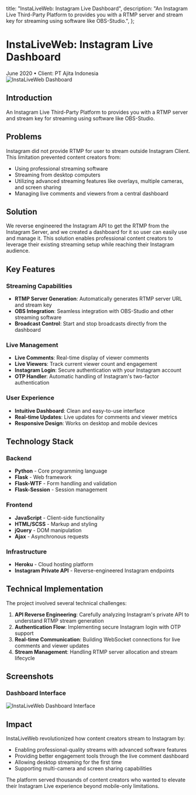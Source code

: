 
  title: "InstaLiveWeb: Instagram Live Dashboard",
  description: "An Instagram Live Third-Party Platform to provides you with a RTMP server and stream key for streaming using software like OBS-Studio.",
};

# InstaLiveWeb: Instagram Live Dashboard

<div className="flex items-center gap-4 text-sm text-gray-500 dark:text-gray-400 mb-8">
  <time dateTime="2020-06-01">June 2020</time>
  <span className="text-gray-300 dark:text-gray-600">•</span>
  <span>Client: PT Ajita Indonesia</span>
</div>

<div className="mb-8">
  <Image
    src="/images/projects/instaliveweb/instaliveweb.png"
    alt="InstaLiveWeb Dashboard"
    width={1200}
    height={675}
    className="rounded-lg"
    priority
  />
</div>

## Introduction

An Instagram Live Third-Party Platform to provides you with a RTMP server and stream key for streaming using software like OBS-Studio.

## Problems

Instagram did not provide RTMP for user to stream outside Instagram Client. This limitation prevented content creators from:
- Using professional streaming software
- Streaming from desktop computers
- Utilizing advanced streaming features like overlays, multiple cameras, and screen sharing
- Managing live comments and viewers from a central dashboard

## Solution

We reverse engineered the Instagram API to get the RTMP from the Instagram Server, and we created a dashboard for it so user can easily use and manage it. This solution enables professional content creators to leverage their existing streaming setup while reaching their Instagram audience.

## Key Features

### Streaming Capabilities
- **RTMP Server Generation**: Automatically generates RTMP server URL and stream key
- **OBS Integration**: Seamless integration with OBS-Studio and other streaming software
- **Broadcast Control**: Start and stop broadcasts directly from the dashboard

### Live Management
- **Live Comments**: Real-time display of viewer comments
- **Live Viewers**: Track current viewer count and engagement
- **Instagram Login**: Secure authentication with your Instagram account
- **OTP Handler**: Automatic handling of Instagram's two-factor authentication

### User Experience
- **Intuitive Dashboard**: Clean and easy-to-use interface
- **Real-time Updates**: Live updates for comments and viewer metrics
- **Responsive Design**: Works on desktop and mobile devices

## Technology Stack

### Backend
- **Python** - Core programming language
- **Flask** - Web framework
- **Flask-WTF** - Form handling and validation
- **Flask-Session** - Session management

### Frontend
- **JavaScript** - Client-side functionality
- **HTML/SCSS** - Markup and styling
- **jQuery** - DOM manipulation
- **Ajax** - Asynchronous requests

### Infrastructure
- **Heroku** - Cloud hosting platform
- **Instagram Private API** - Reverse-engineered Instagram endpoints

## Technical Implementation

The project involved several technical challenges:

1. **API Reverse Engineering**: Carefully analyzing Instagram's private API to understand RTMP stream generation
2. **Authentication Flow**: Implementing secure Instagram login with OTP support
3. **Real-time Communication**: Building WebSocket connections for live comments and viewer updates
4. **Stream Management**: Handling RTMP server allocation and stream lifecycle

## Screenshots

<div className="space-y-8 mb-8">
  <div>
    <h3 className="text-lg font-semibold mb-2">Dashboard Interface</h3>
    <Image
      src="/images/projects/instaliveweb/instaliveweb-2.png"
      alt="InstaLiveWeb Dashboard Interface"
      width={1200}
      height={675}
      className="rounded-lg"
    />
  </div>
</div>

## Impact

InstaLiveWeb revolutionized how content creators stream to Instagram by:

- Enabling professional-quality streams with advanced software features
- Providing better engagement tools through the live comment dashboard
- Allowing desktop streaming for the first time
- Supporting multi-camera and screen sharing capabilities

The platform served thousands of content creators who wanted to elevate their Instagram Live experience beyond mobile-only limitations.